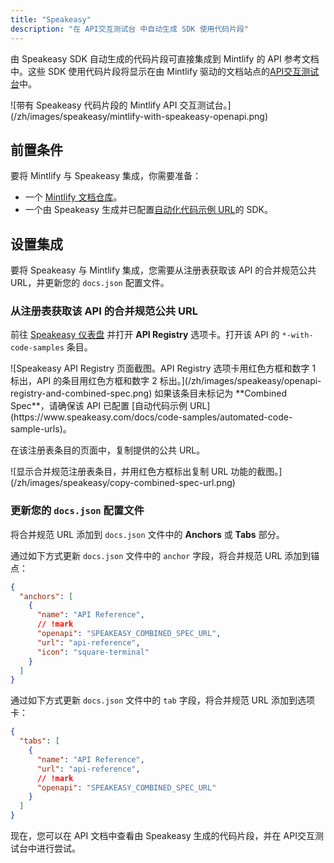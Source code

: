 ```yaml
---
title: "Speakeasy"
description: "在 API交互测试台 中自动生成 SDK 使用代码片段"
---
```


由 Speakeasy SDK 自动生成的代码片段可直接集成到 Mintlify 的 API 参考文档中。这些 SDK 使用代码片段将显示在由 Mintlify 驱动的文档站点的[API交互测试台](/zh/api-playground/overview)中。

<Frame>
![带有 Speakeasy 代码片段的 Mintlify API 交互测试台。](/zh/images/speakeasy/mintlify-with-speakeasy-openapi.png)
</Frame>

## 前置条件

要将 Mintlify 与 Speakeasy 集成，你需要准备：

  - 一个 [Mintlify 文档仓库](/zh/quickstart#creating-the-repository)。
  - 一个由 Speakeasy 生成并已配置[自动化代码示例 URL](https://www.speakeasy.com/docs/code-samples/automated-code-sample-urls)的 SDK。

## 设置集成

要将 Speakeasy 与 Mintlify 集成，您需要从注册表获取该 API 的合并规范公共 URL，并更新您的 `docs.json` 配置文件。

### 从注册表获取该 API 的合并规范公共 URL

前往 [Speakeasy 仪表盘](https://app.speakeasy.com) 并打开 **API Registry** 选项卡。打开该 API 的 `*-with-code-samples` 条目。

<Frame>
![Speakeasy API Registry 页面截图。API Registry 选项卡用红色方框和数字 1 标出，API 的条目用红色方框和数字 2 标出。](/zh/images/speakeasy/openapi-registry-and-combined-spec.png)
</Frame>

<Note>
  如果该条目未标记为 **Combined Spec**，请确保该 API 已配置 [自动代码示例 URL](https://www.speakeasy.com/docs/code-samples/automated-code-sample-urls)。
</Note>

在该注册表条目的页面中，复制提供的公共 URL。

<Frame>
![显示合并规范注册表条目，并用红色方框标出复制 URL 功能的截图。](/zh/images/speakeasy/copy-combined-spec-url.png)
</Frame>

### 更新您的 `docs.json` 配置文件 

将合并规范 URL 添加到 `docs.json` 文件中的 **Anchors** 或 **Tabs** 部分。

通过如下方式更新 `docs.json` 文件中的 `anchor` 字段，将合并规范 URL 添加到锚点：

```json docs.json
{
  "anchors": [
    {
      "name": "API Reference",
      // !mark
      "openapi": "SPEAKEASY_COMBINED_SPEC_URL",
      "url": "api-reference",
      "icon": "square-terminal"
    }
  ]
}
```

通过如下方式更新 `docs.json` 文件中的 `tab` 字段，将合并规范 URL 添加到选项卡：

```json docs.json
{
  "tabs": [
    {
      "name": "API Reference",
      "url": "api-reference",
      // !mark
      "openapi": "SPEAKEASY_COMBINED_SPEC_URL"
    }
  ]
}
```

现在，您可以在 API 文档中查看由 Speakeasy 生成的代码片段，并在 API交互测试台中进行尝试。

